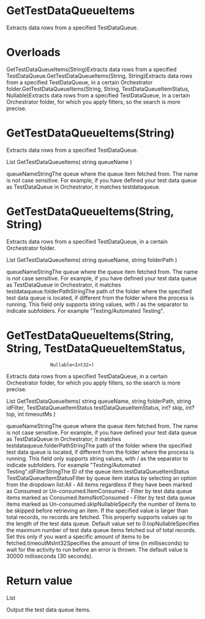 ﻿# GetTestDataQueueItems

Extracts data rows from a specified TestDataQueue.

# 



# Overloads

GetTestDataQueueItems(String)Extracts data rows from a specified TestDataQueue.GetTestDataQueueItems(String, String)Extracts data rows from a specified TestDataQueue, in a certain
                                Orchestrator folder.GetTestDataQueueItems(String, String,
                                    TestDataQueueItemStatus, Nullable<Int32>)Extracts data rows from a specified TestDataQueue, in a certain
                                Orchestrator folder, for which you apply filters, so the search is
                                more precise.

# GetTestDataQueueItems(String)

Extracts data rows from a specified TestDataQueue.

List<TestDataQueueItem> GetTestDataQueueItems(
	string queueName
)

queueNameStringThe queue where the queue item fetched from. The name is not case sensitive.
                        For example, if you have defined your test data queue as
                            TestDataQueue in Orchestrator, it matches
                            testdataqueue.

# GetTestDataQueueItems(String, String)

Extracts data rows from a specified TestDataQueue, in a certain Orchestrator
                folder.

List<TestDataQueueItem> GetTestDataQueueItems(
	string queueName,
	string folderPath
)

queueNameStringThe queue where the queue item fetched from. The name is not case sensitive.
                        For example, if you have defined your test data queue as
                            TestDataQueue in Orchestrator, it matches
                            testdataqueue.folderPathStringThe path of the folder where the
                        specified test data queue is located, if different from the folder where the
                        process is running. This field only supports string values, with
                            / as the separator to indicate subfolders. For example
                            "Testing/Automated Testing".

# GetTestDataQueueItems(String, String, TestDataQueueItemStatus,
                    Nullable<Int32>)

Extracts data rows from a specified TestDataQueue, in a certain Orchestrator folder,
                for which you apply filters, so the search is more precise.

List<TestDataQueueItem> GetTestDataQueueItems(
	string queueName,
	string folderPath,
	string idFilter,
	TestDataQueueItemStatus testDataQueueItemStatus,
	int? skip,
	int? top,
	int timeoutMs
)

queueNameStringThe queue where the queue item fetched from. The name is not case sensitive.
                        For example, if you have defined your test data queue as
                            TestDataQueue in Orchestrator, it matches
                            testdataqueue.folderPathStringThe path of the folder where the
                        specified test data queue is located, if different from the folder where the
                        process is running. This field only supports string values, with
                            / as the separator to indicate subfolders. For example
                            "Testing/Automated Testing".idFilterStringThe ID of the queue item.testDataQueueItemStatus TestDataQueueItemStatusFilter by queue item status by selecting an option from the dropdown
                            list:All - All items regardless if they have been
                                marked as Consumed or Un-consumed.ItemConsumed - Filter by test data queue items
                                marked as Consumed.ItemsNotConsumed - Filter by test data queue
                                items marked as Un-consumed.skipNullable<Int32>Specify the number of items to be skipped before retrieving an item. If the
                        specified value is larger than total records, no records are fetched. This
                        property supports values up to the length of the test data queue. Default
                        value set to 0.topNullable<Int32>Specifies the maximum number of test data queue items fetched out of total
                        records. Set this only if you want a specific amount of items to be
                        fetched.timeoutMsInt32Specifies the amount of time (in milliseconds) to wait for the activity to
                        run before an error is thrown. The default value is 30000 milliseconds (30
                        seconds).

# Return value

List<TestDataQueueItem>

Output the test data queue items.
